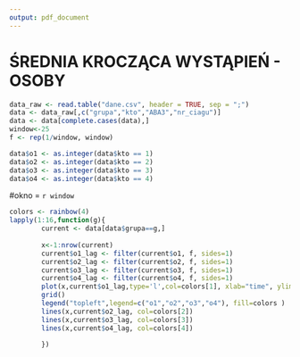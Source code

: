 ```yaml
---
output: pdf_document
---
```

ŚREDNIA KROCZĄCA WYSTĄPIEŃ - OSOBY
==================================

```r
data_raw <- read.table("dane.csv", header = TRUE, sep = ";")
data <- data_raw[,c("grupa","kto","ABA3","nr_ciagu")]
data <- data[complete.cases(data),]
window<-25
f <- rep(1/window, window)

data$o1 <- as.integer(data$kto == 1)
data$o2 <- as.integer(data$kto == 2)
data$o3 <- as.integer(data$kto == 3)
data$o4 <- as.integer(data$kto == 4)
```

#okno = `r window`

```r
colors <- rainbow(4)
lapply(1:16,function(g){
        current <- data[data$grupa==g,]
        
        x<-1:nrow(current)
        current$o1_lag <- filter(current$o1, f, sides=1)
        current$o2_lag <- filter(current$o2, f, sides=1)
        current$o3_lag <- filter(current$o3, f, sides=1)
        current$o4_lag <- filter(current$o4, f, sides=1)
        plot(x,current$o1_lag,type='l',col=colors[1], xlab="time", ylim=c(0,0.5),main=paste("grupa",g))
        grid()
        legend("topleft",legend=c("o1","o2","o3","o4"), fill=colors )
        lines(x,current$o2_lag, col=colors[2])
        lines(x,current$o3_lag, col=colors[3])
        lines(x,current$o4_lag, col=colors[4])

        })



```